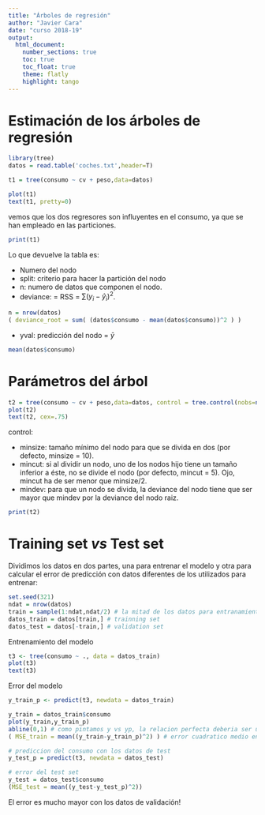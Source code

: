 ```yaml
---
title: "Árboles de regresión"
author: "Javier Cara"
date: "curso 2018-19"
output: 
  html_document:
    number_sections: true
    toc: true
    toc_float: true
    theme: flatly
    highlight: tango
---
```


# Estimación de los árboles de regresión

```r
library(tree)
datos = read.table('coches.txt',header=T)
```

```r
t1 = tree(consumo ~ cv + peso,data=datos)
```

```r
plot(t1)
text(t1, pretty=0)
```

vemos que los dos regresores son influyentes en el consumo, ya que se han empleado en las particiones.

```r
print(t1)
```

Lo que devuelve la tabla es:

- Numero del nodo
- split: criterio para hacer la partición del nodo
- n: numero de datos que componen el nodo.
- deviance: = RSS = $\sum(y_i - \hat{y}_i)^2$.
```r
n = nrow(datos)
( deviance_root = sum( (datos$consumo - mean(datos$consumo))^2 ) )
```
- yval: predicción del nodo = $\bar{y}$
```r
mean(datos$consumo)
```


# Parámetros del árbol

```r
t2 = tree(consumo ~ cv + peso,data=datos, control = tree.control(nobs=nrow(datos),mincut = 20,minsize = 40,mindev = 0.005))
plot(t2)
text(t2, cex=.75)
```

control:

- minsize: tamaño mínimo del nodo para que se divida en dos (por defecto, minsize = 10).
- mincut: si al dividir un nodo, uno de los nodos hijo tiene un tamaño inferior a éste, no se divide el nodo (por defecto, mincut = 5). Ojo, mincut ha de ser menor que minsize/2.
- mindev: para que un nodo se divida, la deviance del nodo tiene que ser mayor que mindev por la deviance del nodo raiz.

```r
print(t2)
```

# Training set *vs* Test set

Dividimos los datos en dos partes, una para entrenar el modelo y otra para calcular el error de predicción con datos diferentes de los utilizados para entrenar:

```r
set.seed(321)
ndat = nrow(datos)
train = sample(1:ndat,ndat/2) # la mitad de los datos para entranamiento
datos_train = datos[train,] # trainning set
datos_test = datos[-train,] # validation set
```

Entrenamiento del modelo

```r
t3 <- tree(consumo ~ ., data = datos_train)
plot(t3)
text(t3)
```

Error del modelo

```r
y_train_p <- predict(t3, newdata = datos_train)
```


```r
y_train = datos_train$consumo
plot(y_train,y_train_p)
abline(0,1) # como pintamos y vs yp, la relacion perfecta deberia ser una recta a 45º (m=1)
( MSE_train = mean((y_train-y_train_p)^2) ) # error cuadratico medio en los datos de training
```

```r
# prediccion del consumo con los datos de test
y_test_p = predict(t3, newdata = datos_test)

# error del test set
y_test = datos_test$consumo
(MSE_test = mean((y_test-y_test_p)^2))
```

El error es mucho mayor con los datos de validación!
